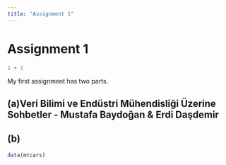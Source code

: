 ```yaml
---
title: "Assignment 1"
---
```


# Assignment 1

```r
1 + 1
```

My first assignment has two parts.

## (a)**Veri Bilimi ve Endüstri Mühendisliği Üzerine Sohbetler - Mustafa Baydoğan & Erdi Daşdemir**

## (b)

```r
data(mtcars)

```
